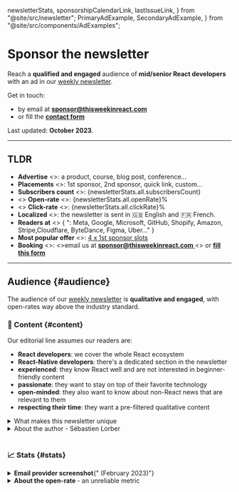   newsletterStats,
  sponsorshipCalendarLink,
  lastIssueLink,
} from "@site/src/newsletter";
  PrimaryAdExample,
  SecondaryAdExample,
} from "@site/src/components/AdExamples";

# Sponsor the newsletter

Reach a **qualified and engaged** audience of **mid/senior React developers** with an ad in our [weekly newsletter](/newsletter).

Get in touch:

- by email at [**sponsor@thisweekinreact.com**](mailto:sponsor@thisweekinreact.com?subject=Sponsorship)
- or fill the [**contact form**](https://thisweekinreact.com/sponsor/form)

Last updated: **October 2023**.

---

## TLDR

<ul>
  <li>
    <b>Advertise</b>
    <>: a product, course, blog post, conference...</>
  </li>
  <li>
    <b>Placements</b>
    <>: 1st sponsor, 2nd sponsor, quick link, custom...</>
  </li>
  <li>
    <b>Subscribers count</b>
    <>: </>
    <span>{newsletterStats.all.subscribersCount}</span>
  </li>
  <li>
    <>
      <b>Open-rate</b>
      <>: </>
      <span>{newsletterStats.all.openRate}%</span>
    </>
  </li>
  <li>
    <>
      <b>Click-rate</b>
      <>: </>
      <span>{newsletterStats.all.clickRate}%</span>
    </>
  </li>
  <li>
    <b>Localized</b>
    <>: the newsletter is sent in 🇬🇧 English and 🇫🇷 French.</>
  </li>
  <li>
    <b>Readers at</b>
    <>
      {
        ": Meta, Google, Microsoft, GitHub, Shopify, Amazon, Stripe,Cloudflare, ByteDance, Figma, Uber..."
      }
    </>
  </li>
  <li>
    <b>Most popular offer</b>
    <>: </>
    <a href="#sponsor-1st">4 x 1st sponsor slots</a>
  </li>
  <li>
    <b>Booking</b>
    <>: </>
    <>email us at </>
    <a href="mailto:sponsor@thisweekinreact.com?subject=Sponsorship">
      <b>sponsor@thisweekinreact.com</b>
    </a>
    <> or </>
    <a href="https://thisweekinreact.com/sponsor/form">
      <b>fill this form</b>
    </a>
  </li>
</ul>

---

## Audience {#audience}

The audience of our [weekly newsletter](/newsletter) is **qualitative and engaged**, with open-rates way above the industry standard.

### 📜 Content {#content}

Our editorial line assumes our readers are:

- **React developers**: we cover the whole React ecosystem
- **React-Native developers**: there's a dedicated section in the newsletter
- **experienced**: they know React well and are not interested in beginner-friendly content
- **passionate**: they want to stay on top of their favorite technology
- **open-minded**: they also want to know about non-React news that are relevant to them
- **respecting their time**: they want a pre-filtered qualitative content

<details>
  <summary>What makes this newsletter unique</summary>

It is a weekly curation of news **for** React developers, not just about React. And in particular for **mid/senior** developers that are already productive using React.

We focus on what's **really new** in an **exhaustive** way. There's usually **a lof of external links**, but readers aren't expected to click all of them: simply reading the headlines and comments usually provide enough value.

We **filter content** heavily, and generally exclude:

- content produced for SEO, based on keyword analysis
- listicles, 101's
- verbose step-by-step tutorials
- promotional product tutorials
- most UI libraries and npm packages

</details>

<details>
  <summary>About the author - Sébastien Lorber</summary>

[**Sébastien Lorber**](https://www.linkedin.com/in/sebastienlorber) ([@sebastienlorber](https://twitter.com/sebastienlorber)) is a **React early-adopter** and user since [January 2014](https://stackoverflow.com/questions/21352587/does-react-use-requestanimationframe-if-so-how-does-it-use-it).

With **a decade of React experience**, he has the credibility and authority to know exactly what is interesting to a senior React developer, and is able to provide **unique insight**.

Since 2020, he has been **working for Meta** as a freelancer. He is the **lead maintainer of [Docusaurus](https://github.com/facebook/docusaurus)**, a React static site generator for creating beautiful documentation websites. It is one of Meta's most successful open source project. [Docusaurus 2.0 launched recently](https://docusaurus.io/blog/2022/08/01/announcing-docusaurus-2.0), and his managers and colleagues are satisfied of his work ([1](https://twitter.com/JoelMarcey/status/1554136849198637058), [2](https://twitter.com/zpao/status/1554147108961128451), [3](https://twitter.com/yangshunz/status/1554008007331041281)). This newsletter website itself is built with Docusaurus!

</details>

<br />

### 📈 Stats {#stats}

<SponsoringTabsStats>
  <details>
    <summary><b>Email provider screenshot</b>{" (February 2023)"}</summary>
        <img alt="screenshot" src="https://user-images.githubusercontent.com/749374/223171660-1fe93f8a-e67d-48c1-94ad-d0c6a1afed29.png" />
  </details>
  <details>
    <summary><b>About the open-rate </b> - an unreliable metric</summary>

            - [iOS 15 prevents email tracking](https://phoscreative.com/articles/ios15-email-marketing/)
            - [Gmail clipping prevents email tracking](https://convertkit.com/sender-reputation)
            - Readers use privacy tooling: [StoopInbox](https://stoopinbox.com/), [Kill The Newsletter](https://kill-the-newsletter.com/), [FeedBin](https://feedbin.com/), [ReadWise](https://readwise.io/), [Feedly](https://feedly.com/), [Newsletterss](https://newsletterss.com/), [Mailbrew](https://mailbrew.com/), [ProtonMail](https://proton.me/), [Apple Private Relay Email](https://developer.apple.com/documentation/sign_in_with_apple/sign_in_with_apple_js/communicating_using_the_private_email_relay_service), [Firefox Relay](https://relay.firefox.com/)...

    </details>

</SponsoringTabsStats>

<br />

### 🗣 Testimonials {#testimonials}

Readers regularly express their satisfaction. Check our **[Twitter testimonials](https://twitter.com/sebastienlorber/timelines/1448942785814466561)**.

<SponsoringTabsTestimonials />

---

## Placements {#placements}

We offer multiple sponsored placements, each of them has a different price.

The newsletter structure stays the same every week:

<BrowserWindow url={lastIssueLink}>

- 👋 Introduction
- [**🥇 1st sponsor**](#sponsor-1st)
- ⚛️ React section:
  - 👀 Headlines
  - [**⚡️Quick Link sponsor**](#sponsor-quick-link)
  - 🔗 Links
- [**🥈 2nd sponsor**](#sponsor-2nd)
- 📱 React-Native section:
  - 👀 Headlines
  - [**⚡️Quick Link sponsor**](#sponsor-quick-link)
  - 🔗 Links
- 🔀 Other section
- 🤭 Fun section

</BrowserWindow>

<span>
  <>Check our </>
  <b>
    <a href={lastIssueLink}>last newsletter issue</a>
  </b>
  <> to get a better idea!</>
</span>

<br />
<br />

### 🥇 1st sponsor {#sponsor-1st}

This placement offers a generous ad copy length, in the first half of the newsletter.

<details>
  <summary>Ad constraints and example</summary>

**Placement constraints:**

- **Title**: 55 characters max, 1 link
- **Body**: 800 characters max, max 2 links, max 3 line breaks, decent usage of bold/smileys/list
- **Image**: horizontal banner - ideally 1200x600px

<PrimaryAdExample />

</details>

<SponsoringTabsFirstSponsor />

<br />

### 🥈 2nd sponsor {#sponsor-2nd}

This placement appears in the middle of the newsletter, in between the React and React-Native sections.

<details>
    <summary>Ad constraints and example</summary>

    **Placement constraints:**
    - **Title**: 55 characters max, 1 link
    - **Body**: 600 characters max, max 1 link, max 2 line breaks, decent usage of bold/smileys/list
    - **Image**: horizontal banner - ideally 1200x600px

    <SecondaryAdExample />

</details>

<SponsoringTabsSecondSponsor />

<br />

### ⚡️ Quick Link {#sponsor-quick-link}

Quick Links are sponsored links inserted in the React or React-Native newsletter sections, alongside the regular content. **Subscribers can't miss them**, right between the section headlines and the list of links.

<details>
    <summary>Ad constraints and example</summary>

    **Placement constraints:**
    - **Title**: 140 characters max
    - **Title**: plain text, no bold/emojis/uppercase and other attention-grabbing hacks
    - **Title**: respects pattern `<ProductName> - <Description>` whenever possible

    **Quick Links examples:**
    - [Zero To Shipped - Master Fast-Paced Fullstack Development and finally ship that product](https://www.zerotoshipped.com/)
    - [Ably Realtime Hackathon - Create a real-time React app, win $19,000 in prizes - from real-time dashboards to collaborative experiences!](https://ably.devpost.com/?utm_campaign=23-hackathon&utm_source=thisweekinreact&utm_medium=referral)
    - [Blitz - Build React Native Apps Faster for iOS, Android, and Web!](https://www.blitz-rn.com/)
    - [Moropo - build and scale open-source React Native tests 10x quicker](https://www.moropo.com/for-react-native?utm_source=newsletter&utm_medium=emails&utm_campaign=twir-20231018)

</details>

<br />

:::tip

Quick Links are ideal to:

- promote a React or React-Native product
- promote a or a **piece of content** such as a product tutorial blog post
- improve your **SEO profile** with a new do-follow backlink
- remind the audience of an already-promoted product and stay top-of-mind

:::

### 🧑‍🎨 Custom

Reach out to [sponsor@thisweekinreact.com](mailto:sponsor@thisweekinreact.com?subject=Custom%20sponsorship%20offering) to discuss in details your sponsorship needs. We can create a custom offer to help you achieve your marketing goals, including:

- custom offer packages
- sponsored placement on our occasional [React articles](/articles)
- sponsored honest review of your product
- sponsored issue dedicated to your product

---

## Order process {#order-process}

The easiest way is to simply contact us, we'll get back to you asap, explaining everything:

- send an email at [**sponsor@thisweekinreact.com**](mailto:sponsor@thisweekinreact.com?subject=Sponsorships)
- fill the [**contact form**](https://thisweekinreact.com/sponsor/form)

### ⏱ Now {#now}

Alternatively, you can also provide us with all the information we need straight away.

To order a sponsorship slot, we need you to:

- select your [placement](#placements) and number of issues
- select available dates on the [public sponsorship calendar](https://thisweekinreact.com/calendar)
- prepare your company details for invoicing
- email us at [sponsor@thisweekinreact.com](mailto:sponsor@thisweekinreact.com?subject=Sponsorship)
- acknowledge receipt of the invoice we sent you

<details>

<summary>We suggest using the following email template</summary>

```txt
Hi

We would like to sponsor This Week In React.

Booking informations:
- Sponsorship placement: 1st sponsor
- Number of issues: 4
- Price: 1000€

Requested dates (dd/MM/yyyy):
- 06/09/2022
- 27/09/2022
- 04/10/2022
- 11/10/2022

We are flexible for the dates: yes / no

Company details for invoicing:
- Company Name: ACME Corp
- Street: 42 Software Street,
- Postal code: 94102
- City: San Francisco
- VAT / tax number (if applicable):
- Contact email: marketing@acme.com

If this booking order is valid, please send us an invoice asap.

We will send the ad copy before the 31/08/2022
```

</details>

### ⏳ Later {#later}

Once the order is complete:

- you pay the invoice under 30 days before the publication date
- you provide the ad copy at least one week before the issue date
- we review and validate the ad copy
- we include the ad in the newsletters 🎉

---

## To sponsor or not?

Make sure your ad is relevant to the target audience.

### ✅ Good fit

- Reach **mid/senior React developers**
- Reach **cross-platform enthusiasts**, using both **React and React-Native**
- Reach **open-minded** developers using JavaScript, TypeScript, Node.js...
- Reach **decision makers**: CTOs, tech leads, engineering managers...

### ❌ Bad fit

- Reach an audience of only **junior** React developers
- Promote something **irrelevant** to React developers

:::info

We will tell you if we think your ad is not a good fit.

:::

---

## Past Sponsors

**Previous sponsors include**: Clerk, Highlight, FrontendMaster, Axiom, Ably, Stream, Software Mansion, Storyblok, Retool, Sizzy, CoderPad, React-Bricks, Refine, Suncel, React-Admin, TinaCMS, Checkly, SurveyJS, FrontendMasters, Flycode, Meteor, Hashnode, Sunsama, RemixTape, Storetasker, Porkbun, UXPin, Cambly, Nylas, Indy, TechTree...

## FAQ

<details>
  <summary>Why are some dates unavailable</summary>

This newsletter is mostly run by a [single person](https://twitter.com/sebastienlorber) who sometimes has to take vacations 😅

I prefer to be pessimistic and open sponsorship slots once I'm sure I will be available.

</details>

<details>
  <summary>Are the sponsorship dates contractual?</summary>

The respect of sponsorship dates are a best effort and **not contractual**, unless we sign a contract.

This newsletter is mostly run by a [single person](https://twitter.com/sebastienlorber), and unexpected life events can happen.

That can lead to offset the upcoming sponsorship slots. In practice, your dates shouldn't be delayed by more than one issue/week.

We will let you know if publication dates are postponed, and look for a solution together in case your dates are not flexible.

</details>

<details>
  <summary>Do you provide tracking / reporting?</summary>

We don't provide any kind reporting by default, but you can ask for a basic reporting one week after the send.

To measure the result of your newsletter campaign, we suggest:

- to provide your own tracking links to count clicks: use [bit.ly](https://bit.ly/)!
- to intercept the `utm_` querystring parameters we automatically add to all external links

In the future, we will look into providing a good reporting automatically.

</details>

<details>
  <summary>Why are prices higher for a single issue?</summary>

To keep a positive ROI for us, we have to take into account the time it takes to manage sponsorships: sales, support, booking, invoicing, ad copy reviews, email integration...

</details>

<details>
  <summary>
Why is the sponsorship calendar public?
  </summary>

This newsletter is being built in public, in a transparent way:

- Check our [public spreadsheet](https://thisweekinreact.com/calendar)
- The [Indie Hackers product page](https://thisweekinreact.com/ih) provides monthly reportings on turnover, growth...

In case you don't want your company's name to appear in our public calendar, please give us a company alias name.

</details>

